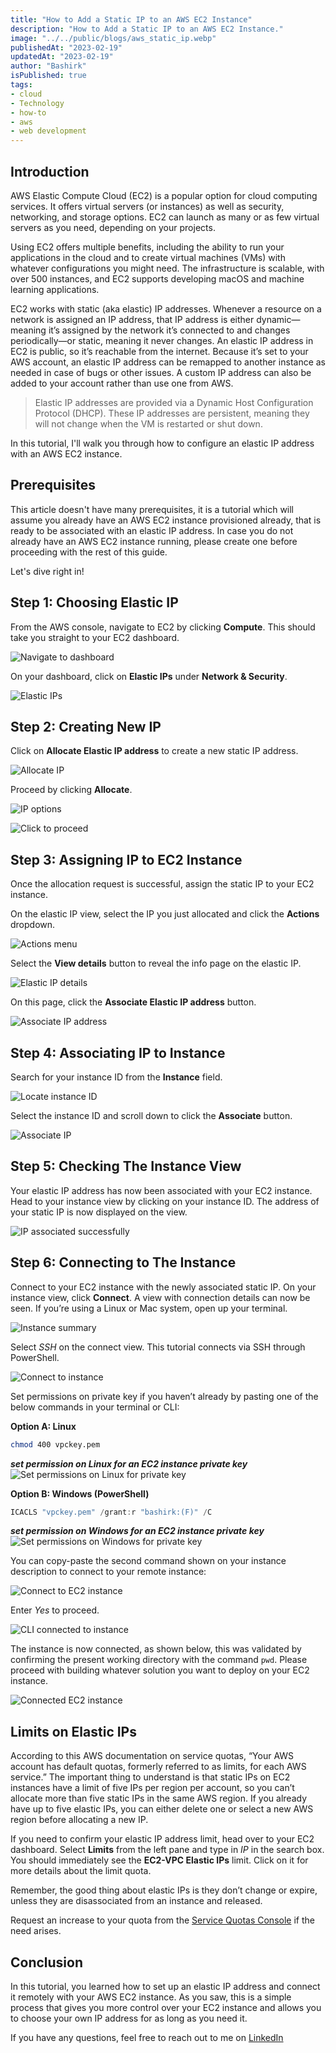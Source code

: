 ```yaml
---
title: "How to Add a Static IP to an AWS EC2 Instance"
description: "How to Add a Static IP to an AWS EC2 Instance."
image: "../../public/blogs/aws_static_ip.webp"
publishedAt: "2023-02-19"
updatedAt: "2023-02-19"
author: "Bashirk"
isPublished: true
tags:
- cloud
- Technology
- how-to
- aws
- web development
---
```


## Introduction

AWS Elastic Compute Cloud (EC2) is a popular option for cloud computing services. It offers virtual servers (or instances) as well as security, networking, and storage options. EC2 can launch as many or as few virtual servers as you need, depending on your projects. 

Using EC2 offers multiple benefits, including the ability to run your applications in the cloud and to create virtual machines (VMs) with whatever configurations you might need. The infrastructure is scalable, with over 500 instances, and EC2 supports developing macOS and machine learning applications.

EC2 works with static (aka elastic) IP addresses. Whenever a resource on a network is assigned an IP address, that IP address is either dynamic—meaning it’s assigned by the network it’s connected to and changes periodically—or static, meaning it never changes. An elastic IP address in EC2 is public, so it’s reachable from the internet. Because it’s set to your AWS account, an elastic IP address can be remapped to another instance as needed in case of bugs or other issues. A custom IP address can also be added to your account rather than use one from AWS.

> Elastic IP addresses are provided via a Dynamic Host Configuration Protocol (DHCP). These IP addresses are persistent, meaning they will not change when the VM is restarted or shut down. 

In this tutorial, I'll walk you through how to configure an elastic IP address with an AWS EC2 instance.


## Prerequisites

This article doesn't have many prerequisites, it is a tutorial which will assume you already have an AWS EC2 instance provisioned already, that is ready to be associated with an elastic IP address. In case you do not already have an AWS EC2 instance running, please create one before proceeding with the rest of this guide. 

Let's dive right in! 

## Step 1: Choosing Elastic IP

From the AWS console, navigate to EC2 by clicking **Compute**. This should take you straight to your EC2 dashboard.

![Navigate to dashboard](https://imgur.com/AcyqPMa.png)

On your dashboard, click on **Elastic IPs** under **Network & Security**.

![Elastic IPs](https://i.imgur.com/Dkj9fZf.png)

## Step 2: Creating New IP

Click on **Allocate Elastic IP address** to create a new static IP address.

![Allocate IP](https://i.imgur.com/RZHubN1.png)

Proceed by clicking **Allocate**.

![IP options](https://i.imgur.com/tOHiIeq.png)

![Click to proceed](https://i.imgur.com/7fTbBsv.png)

## Step 3: Assigning IP to EC2 Instance

Once the allocation request is successful, assign the static IP to your EC2 instance.

On the elastic IP view, select the IP you just allocated and click the **Actions** dropdown.

![Actions menu](https://i.imgur.com/lAH3ayu.png)

 Select the **View details** button to reveal the info page on the elastic IP.

![Elastic IP details](https://i.imgur.com/qmj3cHd.png)

On this page, click the **Associate Elastic IP address** button.

![Associate IP address](https://i.imgur.com/G7dxeV5.jpg)

## Step 4: Associating IP to Instance

Search for your instance ID from the **Instance** field.

![Locate instance ID](https://i.imgur.com/Qk9mmxw.jpg)

Select the instance ID and scroll down to click the **Associate** button.

![Associate IP](https://i.imgur.com/qHKIKA8.jpg)

## Step 5: Checking The Instance View

Your elastic IP address has now been associated with your EC2 instance. Head to your instance view by clicking on your instance ID. The address of your static IP is now displayed on the view.

![IP associated successfully](https://i.imgur.com/O1pU17c.jpg)

## Step 6: Connecting to The Instance

Connect to your EC2 instance with the newly associated static IP. On your instance view, click **Connect**. A view with connection details can now be seen. If you’re using a Linux or Mac system, open up your terminal.

![Instance summary](https://i.imgur.com/0Ev8QuC.jpg)

Select *SSH* on the connect view. This tutorial connects via SSH through PowerShell.

![Connect to instance](https://i.imgur.com/mEA9rqh.jpg)

Set permissions on private key if you haven’t already by pasting one of the below commands in your terminal or CLI:

**Option A: Linux**

```bash
chmod 400 vpckey.pem
```
**_set permission on Linux for an EC2 instance private key_**
![Set permissions on Linux for private key](https://i.imgur.com/X57vVuQ.jpg)

**Option B: Windows (PowerShell)**

```powershell
ICACLS "vpckey.pem" /grant:r "bashirk:(F)" /C
```
**_set permission on Windows for an EC2 instance private key_**
![Set permissions on Windows for private key](https://i.imgur.com/nw5GwTC.jpg)

You can copy-paste the second command shown on your instance description to connect to your remote instance:

![Connect to EC2 instance](https://i.imgur.com/ZykYflI.jpg)

Enter *Yes* to proceed.

![CLI connected to instance](https://i.imgur.com/zDkmiG0.jpg)

The instance is now connected, as shown below, this was validated by confirming the present working directory with the command `pwd`. Please proceed with building whatever solution you want to deploy on your EC2 instance.

![Connected EC2 instance](https://i.imgur.com/GsV1pvf.jpg)

## Limits on Elastic IPs

According to this AWS documentation on service quotas, “Your AWS account has default quotas, formerly referred to as limits, for each AWS service.”
The important thing to understand is that static IPs on EC2 instances have a limit of five IPs per region per account, so you can’t allocate more than five static IPs in the same AWS region. If you already have up to five elastic IPs, you can either delete one or select a new AWS region before allocating a new IP.

If you need to confirm your elastic IP address limit, head over to your EC2 dashboard. Select **Limits** from the left pane and type in *IP* in the search box. You should immediately see the **EC2-VPC Elastic IPs** limit. Click on it for more details about the limit quota.

Remember, the good thing about elastic IPs is they don’t change or expire, unless they are disassociated from an instance and released.

Request an increase to your quota from the [Service Quotas Console](https://console.aws.amazon.com/servicequotas/) if the need arises.


## Conclusion

In this tutorial, you learned how to set up an elastic IP address and connect it remotely with your AWS EC2 instance. As you saw, this is a simple process that gives you more control over your EC2 instance and allows you to choose your own IP address for as long as you need it.

If you have any questions, feel free to reach out to me on [LinkedIn](https://linkedin.com/in/bashir-korede)
